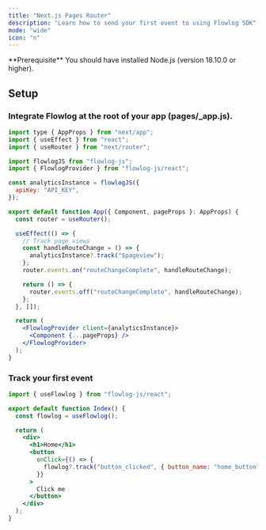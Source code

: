 ```yaml
---
title: "Next.js Pages Router"
description: "Learn how to send your first event to using Flowlog SDK"
mode: "wide"
icon: "n"
---
```



<Info>
  **Prerequisite** You should have installed Node.js (version 18.10.0 or
  higher).
</Info>

## Setup

<InstallFlowlogSDK />

### Integrate Flowlog at the root of your app (pages/\_app.js).

<CodeGroup>

```jsx pages/_app.js
import type { AppProps } from "next/app";
import { useEffect } from "react";
import { useRouter } from "next/router";

import flowlogJS from "flowlog-js";
import { FlowlogProvider } from "flowlog-js/react";

const analyticsInstance = flowlogJS({
  apiKey: "API_KEY",
});

export default function App({ Component, pageProps }: AppProps) {
  const router = useRouter();

  useEffect(() => {
    // Track page views
    const handleRouteChange = () => {
      analyticsInstance?.track("$pageview");
    };
    router.events.on("routeChangeComplete", handleRouteChange);

    return () => {
      router.events.off("routeChangeComplete", handleRouteChange);
    };
  }, []);

  return (
    <FlowlogProvider client={analyticsInstance}>
      <Component {...pageProps} />
    </FlowlogProvider>
  );
}
```

</CodeGroup>

### Track your first event

<CodeGroup>

```jsx pages/index.js
import { useFlowlog } from "flowlog-js/react";

export default function Index() {
  const flowlog = useFlowlog();

  return (
    <div>
      <h1>Home</h1>
      <button
        onClick={() => {
          flowlog?.track("button_clicked", { button_name: "home_button" });
        }}
      >
        Click me
      </button>
    </div>
  );
}
```

</CodeGroup>
